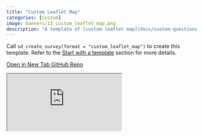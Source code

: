 ```yaml
---
title: "Custom Leaflet Map"
categories: [Custom]
image: banners/13_custom_leaflet_map.png
description: "A template of [custom leaflet map](docs/custom-questions.html#leaflet-map-example) question using `sd_question_custom()`."
---
```


Call `sd_create_survey(format = "custom_leaflet_map")` to create this template. Refer to the [Start with a template](/docs/getting-started.html#start-with-a-template) section for more details.

<div class="button-container">
  <a href="https://surveydown3.shinyapps.io/custom_leaflet_map/" class="template-button" target="_blank">
    <i class="fas fa-external-link-alt"></i> Open in New Tab
  </a>
  <a href="https://github.com/surveydown-dev/templates" class="template-button" target="_blank">
    <i class="fab fa-github"></i> GitHub Repo
  </a>
</div>

<div class="template-iframe-container">
<iframe src="https://surveydown3.shinyapps.io/custom_leaflet_map/" class="template-iframe"></iframe>
</div>